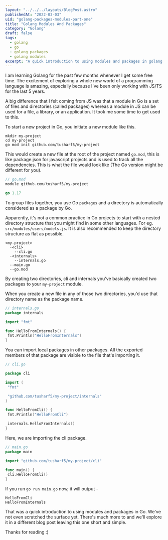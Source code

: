 ```yaml
---
layout: "../../../layouts/BlogPost.astro"
publishedAt: "2022-03-03"
uid: "golang-packages-modules-part-one"
title: "Golang Modules And Packages"
category: "Golang"
draft: false
tags:
  - golang
  - go
  - golang packages
  - golang modules
excerpt: "A quick introduction to using modules and packages in golang."
---
```


I am learning Golang for the past few months whenever I get some free time. The excitement of exploring a whole new world of
a programming language is amazing, especially because I've been only working with JS/TS for the last
5 years.

A big difference that I felt coming from JS was that a module in Go is a set of files and directories (called packages) whereas a module in JS can be used for a file, a library, or an application. It took me some time to get used to this.

To start a new project in Go, you initiate a new module like this.

```shell
mkdir my-project
cd my-project
go mod init github.com/tusharf5/my-project
```

This would create a new file at the root of the project named `go.mod`, this is like package.json for javascript projects and is
used to track all the dependencies. This is what the file would look like (The Go version might be different for you).

```go
// go.mod
module github.com/tusharf5/my-project

go 1.17
```

To group files together, you use Go `packages` and a directory is automatically considered as a package by Go.

Apparently, it's not a common practice in Go projects to start with a nested directory structure that you might find in some other languages. For eg. `src/modules/users/models.js`. It is also recommended to keep the directory structure as flat as possible.

```
<my-project>
  -<cli>
    --cli.go
  -<internals>
    --internals.go
  --main.go
  --go.mod
```

By creating two directories, cli and internals you've basically created two packages to your `my-project` module.

When you create a new file in any of those two directories, you'd use that directory name as the package name.

```go
// internals.go
package internals

import "fmt"

func HelloFromInternals() {
 fmt.Println("HelloFromInternals")
}
```

You can import local packages in other packages. All the exported members of that package are visible to the file that's importing it.

```go
// cli.go

package cli

import (
 "fmt"

 "github.com/tusharf5/my-project/internals"
)

func HelloFromCli() {
 fmt.Println("HelloFromCli")

 internals.HelloFromInternals()
}
```

Here, we are importing the cli package.

```go
// main.go
package main

import "github.com/tusharf5/my-project/cli"

func main() {
 cli.HelloFromCli()
}
```

If you run `go run main.go` now, it will output -

```shell
HelloFromCli
HelloFromInternals
```

That was a quick introduction to using modules and packages in Go. We've not even scratched the surface yet. There's much more to
and we'll explore it in a different blog post leaving this one short and simple.

Thanks for reading :)
